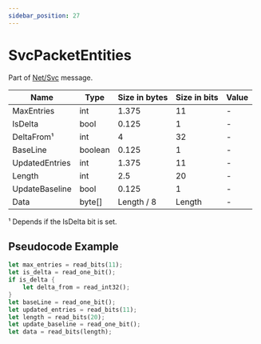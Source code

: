 ```yaml
---
sidebar_position: 27
---
```


# SvcPacketEntities

Part of [Net/Svc](../netsvc) message.

<!-- @dem-gen-begin:SvcPacketEntities -->
| Name | Type | Size in bytes | Size in bits | Value |
| --- | --- | --- | --- | --- |
| MaxEntries | int | 1.375 | 11 | - |
| IsDelta | bool | 0.125 | 1 | - |
| DeltaFrom¹ | int | 4 | 32 | - |
| BaseLine | boolean | 0.125 | 1 | - |
| UpdatedEntries | int | 1.375 | 11 | - | - |
| Length | int | 2.5 | 20 | - |
| UpdateBaseline | bool | 0.125 | 1 | - |
| Data | byte[] | Length / 8 | Length | - |

¹ Depends if the IsDelta bit is set.

<!-- @dem-gen-end:SvcPacketEntities -->

## Pseudocode Example

```rust
let max_entries = read_bits(11);
let is_delta = read_one_bit();
if is_delta {
    let delta_from = read_int32();
}
let baseLine = read_one_bit();
let updated_entries = read_bits(11);
let length = read_bits(20);
let update_baseline = read_one_bit();
let data = read_bits(length);
```

